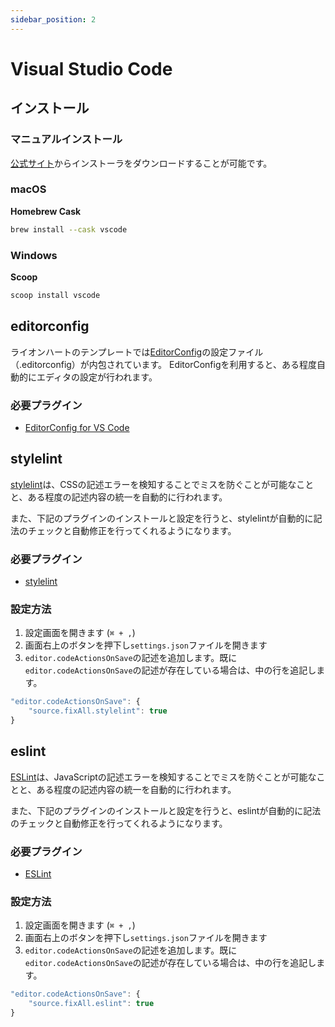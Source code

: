 ```yaml
---
sidebar_position: 2
---
```


# Visual Studio Code

## インストール

### マニュアルインストール

[公式サイト](https://code.visualstudio.com/)からインストーラをダウンロードすることが可能です。

### macOS

**Homebrew Cask**

```bash
brew install --cask vscode
```

### Windows

**Scoop**

```bash
scoop install vscode
```

## editorconfig

ライオンハートのテンプレートでは[EditorConfig](https://editorconfig.org/)の設定ファイル（.editorconfig）が内包されています。 EditorConfigを利用すると、ある程度自動的にエディタの設定が行われます。

### 必要プラグイン

* [EditorConfig for VS Code](https://marketplace.visualstudio.com/items?itemName=EditorConfig.EditorConfig)


## stylelint

[stylelint](https://stylelint.io/)は、CSSの記述エラーを検知することでミスを防ぐことが可能なことと、ある程度の記述内容の統一を自動的に行われます。

また、下記のプラグインのインストールと設定を行うと、stylelintが自動的に記法のチェックと自動修正を行ってくれるようになります。

### 必要プラグイン

* [stylelint](https://marketplace.visualstudio.com/items?itemName=stylelint.vscode-stylelint)

### 設定方法

1. 設定画面を開きます (`⌘ + ,`)
2. 画面右上のボタンを押下し`settings.json`ファイルを開きます
3. `editor.codeActionsOnSave`の記述を追加します。既に`editor.codeActionsOnSave`の記述が存在している場合は、中の行を追記します。

```js
"editor.codeActionsOnSave": {
    "source.fixAll.stylelint": true
}
```

## eslint

[ESLint](https://eslint.org/)は、JavaScriptの記述エラーを検知することでミスを防ぐことが可能なことと、ある程度の記述内容の統一を自動的に行われます。

また、下記のプラグインのインストールと設定を行うと、eslintが自動的に記法のチェックと自動修正を行ってくれるようになります。


### 必要プラグイン

* [ESLint](https://marketplace.visualstudio.com/items?itemName=dbaeumer.vscode-eslint)

### 設定方法

1. 設定画面を開きます (`⌘ + ,`)
2. 画面右上のボタンを押下し`settings.json`ファイルを開きます
3. `editor.codeActionsOnSave`の記述を追加します。既に`editor.codeActionsOnSave`の記述が存在している場合は、中の行を追記します。

```js
"editor.codeActionsOnSave": {
    "source.fixAll.eslint": true
}
```